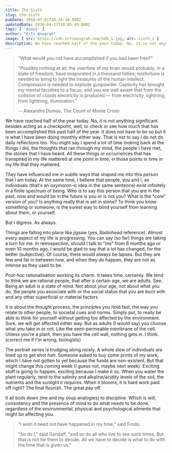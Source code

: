 ```yaml
---
title: The Sixth
slug: the-sixth
pubDate: 2018-07-01T10:24:10.000Z
updatedDate: 2020-04-17T18:05:49.000Z
tags: [ 'muses' ]
author: "Erfi Anugrah"
image: { src: https://cdn.erfianugrah.com/hdb_1.jpg, alt: sixth_1 }
description: We have reached half of the year today. No, it is not anything significant besides acting as a checkpoint, well, to check or see how much that has been accomplished this past half of the year. It does not have to be so but it is what I have been doing monthly either way. That is not to say I do not do daily reflections too. You might say I spend a lot of time looking back at the things I did, the thoughts that ran through my mind, the people I have met, the stories that I have heard. All these things or occurrences that has transpired in my life mattered at one point in time, in those points in time in my life that they mattered.
---
```


> "What would you not have accomplished if you had been free?"
>
> "Possibly nothing at all; the overflow of my brain would probably, in a state of freedom, have evaporated in a thousand follies; misfortune is needed to bring to light the treasures of the human intellect. Compression is needed to explode gunpowder. Captivity has brought my mental faculties to a focus; and you are well aware that from the collision of clouds electricity is produced — from electricity, lightning, from lightning, illumination."
>
> -- Alexandre Dumas, The Count of Monte Cristo

We have reached half of the year today. No, it is not anything significant besides acting as a checkpoint, well, to check or see how much that has been accomplished this past half of the year. It does not have to be so but it is what I have been doing monthly either way. That is not to say I do not do daily reflections too. You might say I spend a lot of time looking back at the things I did, the thoughts that ran through my mind, the people I have met, the stories that I have heard. All these things or occurrences that has transpired in my life mattered at one point in time, in those points in time in my life that they mattered.

They have influenced me in subtle ways that shaped me into this person that I am today. At the same time, I believe that people, you and I, as individuals (that's an oxymoron-ic idea in the same sentence) exist infinitely in a finite spectrum of being. Who is to say this person that you are in the past, now and would be in the future is you or is not you? What is the "core" version of you? Is anything really that is set in stone? To think you know something or someone, is the surest way to blind yourself from learning about them, or yourself.

But I digress. As always.

Things are falling into place like jigsaw (yes, Radiohead reference). Almost every aspect of my life is progressing. You can say (so far) things are taking a turn for me. In retrospection, should I talk to "me" from 6 months ago or even 10 months ago, I would be glad to say that a lot has changed, for the better (subjective). Of course, there would always be lapses. But they are few and far in between now, and when they do happen, they are not as intense as they used to be.

Post-hoc rationalisation working its charm. It takes time, certainly. We tend to think we are rational people, that after a certain age, we are adults. See. Being an adult is a state of mind. Not about your age, not about what you do, the people you associate with or the social status that you are born with and any other superficial or material factors.

It is about the thought process, the principles you hold fast, the way you relate to other people, to societal cues and norms. Simply put, to really be able to think for yourself without getting too affected by the environment. Sure, we will get affected either way. But as adults (I would say) you choose what you take in or not. Like the semi-permeable membrane of the cell. Unless you're a plant, then you have the cell wall, nothing gets in. I think. (correct me if I'm wrong, biologists)

The portrait series is trudging along nicely. A whole slew of individuals are lined up to get shot *hah*. Someone asked to buy some prints of my work, which I have not gotten to yet because the funds are non-existent. But that might change this coming week (I guess not, maybe next week). Exciting stuff is going to happen, exciting because I make it so. When you water the plant regularly, tend to the salinity and alkaline/acidity levels of the soil, the nutrients and the sunlight it requires. When it blooms, it is hard work paid off right? The final flourish. The great pay off.

It all boils down (me and my soup analogies) to discipline. Which is will, consistency and the presence of mind to do what needs to be done, regardless of the environmental, physical and psychological ailments that might be affecting you.

> “I wish it need not have happened in my time," said Frodo. 
>
> "So do I," said Gandalf, "and so do all who live to see such times. But that is not for them to decide. All we have to decide is what to do with the time that is given us.”
